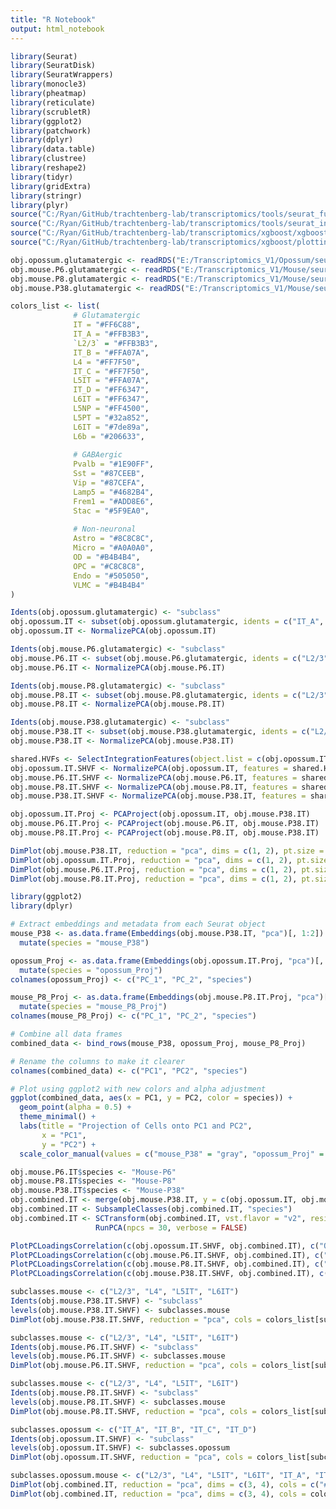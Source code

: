 ```yaml
---
title: "R Notebook"
output: html_notebook
---
```



```r

library(Seurat)
library(SeuratDisk)
library(SeuratWrappers)
library(monocle3)
library(pheatmap)
library(reticulate)
library(scrubletR)
library(ggplot2)
library(patchwork)
library(dplyr)
library(data.table)
library(clustree)
library(reshape2)
library(tidyr)
library(gridExtra)
library(stringr)
library(plyr)
source("C:/Ryan/GitHub/trachtenberg-lab/transcriptomics/tools/seurat_functions.R")
source("C:/Ryan/GitHub/trachtenberg-lab/transcriptomics/tools/seurat_integration_functions.R")
source("C:/Ryan/GitHub/trachtenberg-lab/transcriptomics/xgboost/xgboost_train.R")
source("C:/Ryan/GitHub/trachtenberg-lab/transcriptomics/xgboost/plottingFxns.R")

obj.opossum.glutamatergic <- readRDS("E:/Transcriptomics_V1/Opossum/seurat/opossum_v1_glutamatergic_processed.rds")
obj.mouse.P6.glutamatergic <- readRDS("E:/Transcriptomics_V1/Mouse/seurat/mouse_v1_P6_glutamatergic_processed.rds")
obj.mouse.P8.glutamatergic <- readRDS("E:/Transcriptomics_V1/Mouse/seurat/mouse_v1_P8_glutamatergic_processed.rds")
obj.mouse.P38.glutamatergic <- readRDS("E:/Transcriptomics_V1/Mouse/seurat/mouse_v1_P38_glutamatergic_processed.rds")

```


```r

colors_list <- list(
              # Glutamatergic
              IT = "#FF6C88",
              IT_A = "#FFB3B3",
              `L2/3` = "#FFB3B3",
              IT_B = "#FFA07A",
              L4 = "#FF7F50",
              IT_C = "#FF7F50",
              L5IT = "#FFA07A",
              IT_D = "#FF6347",
              L6IT = "#FF6347",
              L5NP = "#FF4500",
              L5PT = "#32a852", 
              L6IT = "#7de89a",
              L6b = "#206633",
            
              # GABAergic
              Pvalb = "#1E90FF",
              Sst = "#87CEEB",
              Vip = "#87CEFA",
              Lamp5 = "#4682B4",
              Frem1 = "#ADD8E6",
              Stac = "#5F9EA0",
            
              # Non-neuronal
              Astro = "#8C8C8C",
              Micro = "#A0A0A0",
              OD = "#B4B4B4",
              OPC = "#C8C8C8",
              Endo = "#505050",
              VLMC = "#B4B4B4"
)

```


```r

Idents(obj.opossum.glutamatergic) <- "subclass"
obj.opossum.IT <- subset(obj.opossum.glutamatergic, idents = c("IT_A", "IT_B", "IT_C", "IT_D"))
obj.opossum.IT <- NormalizePCA(obj.opossum.IT)

Idents(obj.mouse.P6.glutamatergic) <- "subclass"
obj.mouse.P6.IT <- subset(obj.mouse.P6.glutamatergic, idents = c("L2/3", "L4", "L5IT", "L6IT"))
obj.mouse.P6.IT <- NormalizePCA(obj.mouse.P6.IT)

Idents(obj.mouse.P8.glutamatergic) <- "subclass"
obj.mouse.P8.IT <- subset(obj.mouse.P8.glutamatergic, idents = c("L2/3", "L4", "L5IT", "L6IT"))
obj.mouse.P8.IT <- NormalizePCA(obj.mouse.P8.IT)

Idents(obj.mouse.P38.glutamatergic) <- "subclass"
obj.mouse.P38.IT <- subset(obj.mouse.P38.glutamatergic, idents = c("L2/3", "L4", "L5IT", "L6IT"))
obj.mouse.P38.IT <- NormalizePCA(obj.mouse.P38.IT)

```


```r

shared.HVFs <- SelectIntegrationFeatures(object.list = c(obj.opossum.IT, obj.mouse.P6.IT, obj.mouse.P8.IT, obj.mouse.P38.IT), nfeatures = 3000)
obj.opossum.IT.SHVF <- NormalizePCA(obj.opossum.IT, features = shared.HVFs)
obj.mouse.P6.IT.SHVF <- NormalizePCA(obj.mouse.P6.IT, features = shared.HVFs)
obj.mouse.P8.IT.SHVF <- NormalizePCA(obj.mouse.P8.IT, features = shared.HVFs)
obj.mouse.P38.IT.SHVF <- NormalizePCA(obj.mouse.P38.IT, features = shared.HVFs)

```


```r

obj.opossum.IT.Proj <- PCAProject(obj.opossum.IT, obj.mouse.P38.IT)
obj.mouse.P6.IT.Proj <- PCAProject(obj.mouse.P6.IT, obj.mouse.P38.IT)
obj.mouse.P8.IT.Proj <- PCAProject(obj.mouse.P8.IT, obj.mouse.P38.IT)

```


```r

DimPlot(obj.mouse.P38.IT, reduction = "pca", dims = c(1, 2), pt.size = 1, label = TRUE, shuffle = TRUE, raster = FALSE) + NoLegend() + xlim(-20, 22) + ylim(-17, 25) + coord_equal()
DimPlot(obj.opossum.IT.Proj, reduction = "pca", dims = c(1, 2), pt.size = 1, label = TRUE, shuffle = TRUE, raster = FALSE) + NoLegend() + xlim(-20, 22) + ylim(-17, 25) + coord_equal()
DimPlot(obj.mouse.P6.IT.Proj, reduction = "pca", dims = c(1, 2), pt.size = 1, label = TRUE, shuffle = TRUE, raster = FALSE) + NoLegend() + xlim(-20, 22) + ylim(-17, 25) + coord_equal()
DimPlot(obj.mouse.P8.IT.Proj, reduction = "pca", dims = c(1, 2), pt.size = 1, label = TRUE, shuffle = TRUE, raster = FALSE) + NoLegend() + xlim(-20, 22) + ylim(-17, 25) + coord_equal()

```


```r

library(ggplot2)
library(dplyr)

# Extract embeddings and metadata from each Seurat object
mouse_P38 <- as.data.frame(Embeddings(obj.mouse.P38.IT, "pca")[, 1:2]) %>%
  mutate(species = "mouse_P38")

opossum_Proj <- as.data.frame(Embeddings(obj.opossum.IT.Proj, "pca")[, 1:2]) %>%
  mutate(species = "opossum_Proj")
colnames(opossum_Proj) <- c("PC_1", "PC_2", "species")

mouse_P8_Proj <- as.data.frame(Embeddings(obj.mouse.P8.IT.Proj, "pca")[, 1:2]) %>%
  mutate(species = "mouse_P8_Proj")
colnames(mouse_P8_Proj) <- c("PC_1", "PC_2", "species")

# Combine all data frames
combined_data <- bind_rows(mouse_P38, opossum_Proj, mouse_P8_Proj)

# Rename the columns to make it clearer
colnames(combined_data) <- c("PC1", "PC2", "species")

# Plot using ggplot2 with new colors and alpha adjustment
ggplot(combined_data, aes(x = PC1, y = PC2, color = species)) +
  geom_point(alpha = 0.5) +
  theme_minimal() +
  labs(title = "Projection of Cells onto PC1 and PC2",
       x = "PC1",
       y = "PC2") +
  scale_color_manual(values = c("mouse_P38" = "gray", "opossum_Proj" = "purple", "mouse_P8_Proj" = "#fcba03"))

```


```r

obj.mouse.P6.IT$species <- "Mouse-P6"
obj.mouse.P8.IT$species <- "Mouse-P8"
obj.mouse.P38.IT$species <- "Mouse-P38"
obj.combined.IT <- merge(obj.mouse.P38.IT, y = c(obj.opossum.IT, obj.mouse.P6.IT, obj.mouse.P8.IT))
obj.combined.IT <- SubsampleClasses(obj.combined.IT, "species")
obj.combined.IT <- SCTransform(obj.combined.IT, vst.flavor = "v2", residual.features = shared.HVFs, return.only.var.genes = FALSE, verbose = FALSE) %>%
                   RunPCA(npcs = 30, verbose = FALSE)

```


```r

PlotPCLoadingsCorrelation(c(obj.opossum.IT.SHVF, obj.combined.IT), c("Opossum", "Combined"))
PlotPCLoadingsCorrelation(c(obj.mouse.P6.IT.SHVF, obj.combined.IT), c("Mouse-P6", "Combined"))
PlotPCLoadingsCorrelation(c(obj.mouse.P8.IT.SHVF, obj.combined.IT), c("Mouse-P8", "Combined"))
PlotPCLoadingsCorrelation(c(obj.mouse.P38.IT.SHVF, obj.combined.IT), c("Mouse-P38", "Combined"))

```


```r

subclasses.mouse <- c("L2/3", "L4", "L5IT", "L6IT")
Idents(obj.mouse.P38.IT.SHVF) <- "subclass"
levels(obj.mouse.P38.IT.SHVF) <- subclasses.mouse
DimPlot(obj.mouse.P38.IT.SHVF, reduction = "pca", cols = colors_list[subclasses.mouse], pt.size = 1, label = TRUE, shuffle = TRUE, raster = FALSE) + NoLegend() + xlim(-16, 20) + ylim(-22, 14) + coord_equal()

subclasses.mouse <- c("L2/3", "L4", "L5IT", "L6IT")
Idents(obj.mouse.P6.IT.SHVF) <- "subclass"
levels(obj.mouse.P6.IT.SHVF) <- subclasses.mouse
DimPlot(obj.mouse.P6.IT.SHVF, reduction = "pca", cols = colors_list[subclasses.mouse], pt.size = 1, label = TRUE, shuffle = TRUE, raster = FALSE) + NoLegend() + xlim(-16, 20) + ylim(-22, 14) + coord_equal()

subclasses.mouse <- c("L2/3", "L4", "L5IT", "L6IT")
Idents(obj.mouse.P8.IT.SHVF) <- "subclass"
levels(obj.mouse.P8.IT.SHVF) <- subclasses.mouse
DimPlot(obj.mouse.P8.IT.SHVF, reduction = "pca", cols = colors_list[subclasses.mouse], pt.size = 1, label = TRUE, shuffle = TRUE, raster = FALSE) + NoLegend() + xlim(-16, 20) + ylim(-22, 14) + coord_equal()

subclasses.opossum <- c("IT_A", "IT_B", "IT_C", "IT_D")
Idents(obj.opossum.IT.SHVF) <- "subclass"
levels(obj.opossum.IT.SHVF) <- subclasses.opossum
DimPlot(obj.opossum.IT.SHVF, reduction = "pca", cols = colors_list[subclasses.opossum], pt.size = 1, label = TRUE, shuffle = TRUE, raster = FALSE) + NoLegend() + xlim(-20, 22) + ylim(-18, 24) + coord_equal()

```


```r

subclasses.opossum.mouse <- c("L2/3", "L4", "L5IT", "L6IT", "IT_A", "IT_B", "IT_C", "IT_D")
DimPlot(obj.combined.IT, reduction = "pca", dims = c(3, 4), cols = c("#aaaaaa", "#111111", "#545454", "#c692b8"), group.by = "species", pt.size = 0.5, label = FALSE, shuffle = TRUE, raster = FALSE) + xlim(-25, 45) + ylim(-35, 35) + coord_equal()
DimPlot(obj.combined.IT, reduction = "pca", dims = c(3, 4), cols = colors_list[subclasses.opossum.mouse], group.by = "subclass", split.by = "species", pt.size = 0.5, label = TRUE, shuffle = TRUE, raster = FALSE) + NoLegend() + xlim(-25, 45) + ylim(-35, 35) + coord_equal()

```













